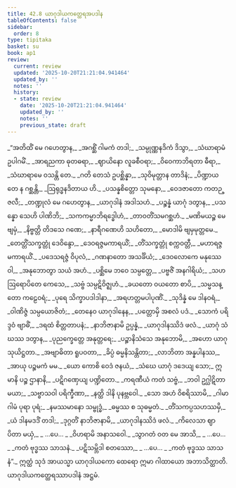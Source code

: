 ```yaml
---
title: 42.8 ယာဂုဒါယကတ္ထေရအပဒါန
tableOfContents: false
sidebar:
  order: 8
type: tipitaka
basket: su
book: ap1
review:
  current: review
  updated: '2025-10-20T21:21:04.941464'
  updated_by: ''
  notes: ''
  history:
  - state: review
    date: '2025-10-20T21:21:04.941464'
    updated_by: ''
    notes: ''
    previous_state: draft
---
```



<DynamicBreadcrumb />


<ReviewStatus review={frontmatter.review} showDetails={true} />

<HypothesisAnnotation frontmatter={frontmatter} />

<Division number="149" book="ap1" e="ch" v="20" p="441">

<Paragraph number="5412" type="verses" book="ap1">
_“အတိထိံ မေ ဂဟေတွာန,_  
_အဂစ္ဆိံ ဂါမကံ တဒါ;_  
_သမ္ပုဏ္ဏနဒိကံ ဒိသွာ,_  
_သံဃာရာမံ ဥပါဂမိံ._  

</Paragraph>

</Division>
<Division number="150" book="ap1" e="ch" v="20" p="441">

<Paragraph number="5413" type="verses" book="ap1">
_အာရညကာ ဓုတဓရာ,_  
_ဈာယိနော လူခစီဝရာ;_  
_ဝိဝေကာဘိရတာ ဓီရာ,_  
_သံဃာရာမေ ဝသန္တိ တေ._  

</Paragraph>

</Division>
<Division number="151" book="ap1" e="ch" v="20" p="441">

<Paragraph number="5414" type="verses" book="ap1">
_ဂတိ တေသံ ဥပစ္ဆိန္နာ,_  
_သုဝိမုတ္တာန တာဒိနံ;_  
_ပိဏ္ဍာယ တေ န ဂစ္ဆန္တိ,_  
_ဩရုဒ္ဓနဒိတာယ ဟိ._  

</Paragraph>

</Division>
<Division number="152" book="ap1" e="ch" v="20" p="441">

<Paragraph number="5415" type="verses" book="ap1">
_ပသန္နစိတ္တော သုမနော,_  
_ဝေဒဇာတော ကတဉ္ဇလီ;_  
_တဏ္ဍုလံ မေ ဂဟေတွာန,_  
_ယာဂုဒါနံ အဒါသဟံ._  

</Paragraph>

</Division>
<Division number="153" book="ap1" e="ch" v="20" p="441">

<Paragraph number="5416" type="verses" book="ap1">
_ပဉ္စန္နံ ယာဂုံ ဒတွာန,_  
_ပသန္နော သေဟိ ပါဏိဘိ;_  
_သကကမ္မာဘိရဒ္ဓေါဟံ,_  
_တာဝတိံသမဂစ္ဆဟံ._  

</Paragraph>

</Division>
<Division number="154" book="ap1" e="ch" v="20" p="442">

<Paragraph number="5417" type="verses" book="ap1">
_မဏိမယဉ္စ မေ ဗျမှံ,_  
_နိဗ္ဗတ္တိ တိဒသေ ဂဏေ;_  
_နာရီဂဏေဟိ သဟိတော,_  
_မောဒါမိ ဗျမှမုတ္တမေ._  

</Paragraph>

</Division>
<Division number="155" book="ap1" e="ch" v="20" p="442">

<Paragraph number="5418" type="verses" book="ap1">
_တေတ္တိံသက္ခတ္တုံ ဒေဝိန္ဒော,_  
_ဒေဝရဇ္ဇမကာရယိံ;_  
_တိံသက္ခတ္တုံ စက္ကဝတ္တီ,_  
_မဟာရဇ္ဇမကာရယိံ._  

</Paragraph>

</Division>
<Division number="156" book="ap1" e="ch" v="20" p="442">

<Paragraph number="5419" type="verses" book="ap1">
_ပဒေသရဇ္ဇံ ဝိပုလံ,_  
_ဂဏနာတော အသင်္ခိယံ;_  
_ဒေဝလောကေ မနုဿေ ဝါ,_  
_အနုဘောတွာ သယံ အဟံ._  

</Paragraph>

</Division>
<Division number="157" book="ap1" e="ch" v="20" p="442">

<Paragraph number="5420" type="verses" book="ap1">
_ပစ္ဆိမေ ဘဝေ သမ္ပတ္တေ,_  
_ပဗ္ဗဇိံ အနဂါရိယံ;_  
_သဟ ဩရောပိတေ ကေသေ,_  
_သဗ္ဗံ သမ္ပဋိဝိဇ္ဈဟံ._  

</Paragraph>

</Division>
<Division number="158" book="ap1" e="ch" v="20" p="442">

<Paragraph number="5421" type="verses" book="ap1">
_ခယတော ဝယတော စာပိ,_  
_သမ္မသန္တော ကဠေဝရံ;_  
_ပုရေ သိက္ခာပဒါဒါနာ,_  
_အရဟတ္တမပါပုဏိံ._  

</Paragraph>

</Division>
<Division number="159" book="ap1" e="ch" v="20" p="442">

<Paragraph number="5422" type="verses" book="ap1">
_သုဒိန္နံ မေ ဒါနဝရံ,_  
_ဝါဏိဇ္ဇံ သမ္ပယောဇိတံ;_  
_တေနေဝ ယာဂုဒါနေန,_  
_ပတ္တောမှိ အစလံ ပဒံ._  

</Paragraph>

</Division>
<Division number="160" book="ap1" e="ch" v="20" p="442">

<Paragraph number="5423" type="verses" book="ap1">
_သောကံ ပရိဒ္ဒဝံ ဗျာဓိံ,_  
_ဒရထံ စိတ္တတာပနံ;_  
_နာဘိဇာနာမိ ဥပ္ပန္နံ,_  
_ယာဂုဒါနဿိဒံ ဖလံ._  

</Paragraph>

</Division>
<Division number="161" book="ap1" e="ch" v="20" p="442">

<Paragraph number="5424" type="verses" book="ap1">
_ယာဂုံ သံဃဿ ဒတွာန,_  
_ပုညက္ခေတ္တေ အနုတ္တရေ;_  
_ပဉ္စာနိသံသေ အနုဘောမိ,_  
_အဟော ယာဂုသုယိဋ္ဌတာ._  

</Paragraph>

</Division>
<Division number="162" book="ap1" e="ch" v="20" p="442">

<Paragraph number="5425" type="verses" book="ap1">
_အဗျာဓိတာ ရူပဝတာ,_  
_ခိပ္ပံ ဓမ္မနိသန္တိတာ;_  
_လာဘိတာ အန္နပါနဿ,_  
_အာယု ပဉ္စမကံ မမ._  

</Paragraph>

</Division>
<Division number="163" book="ap1" e="ch" v="20" p="442">

<Paragraph number="5426" type="verses" book="ap1">
_ယော ကောစိ ဝေဒံ ဇနယံ,_  
_သံဃေ ယာဂုံ ဒဒေယျ သော;_  
ဣမာနိ ပဉ္စ ဌာနာနိ,_  
_ပဋိဂဏှေယျ ပဏ္ဍိတော._  

</Paragraph>

</Division>
<Division number="164" book="ap1" e="ch" v="20" p="442">

<Paragraph number="5427" type="verses" book="ap1">
_ကရဏီယံ ကတံ သဗ္ဗံ,_  
_ဘဝါ ဥဂ္ဃါဋိတာ မယာ;_  
_သဗ္ဗာသဝါ ပရိက္ခီဏာ,_  
_နတ္ထိ ဒါနိ ပုနဗ္ဘဝေါ._  

</Paragraph>

</Division>
<Division number="165" book="ap1" e="ch" v="20" p="442">

<Paragraph number="5428" type="verses" book="ap1">
_သော အဟံ ဝိစရိဿာမိ,_  
_ဂါမာ ဂါမံ ပုရာ ပုရံ;_  
_နမဿမာနော သမ္ဗုဒ္ဓံ,_  
_ဓမ္မဿ စ သုဓမ္မတံ._  

</Paragraph>

</Division>
<Division number="166" book="ap1" e="ch" v="20" p="442">

<Paragraph number="5429" type="verses" book="ap1">
_တိံသကပ္ပသဟဿမှိ,_  
_ယံ ဒါနမဒဒိံ တဒါ;_  
_ဒုဂ္ဂတိံ နာဘိဇာနာမိ,_  
_ယာဂုဒါနဿိဒံ ဖလံ._  

</Paragraph>

</Division>
<Division number="167" book="ap1" e="ch" v="20" p="443">

<Paragraph number="5430" type="verses" book="ap1">
_ကိလေသာ ဈာပိတာ မယှံ,_  
_ …ပေ… _  
_ဝိဟရာမိ အနာသဝေါ._  

</Paragraph>

</Division>
<Division number="168" book="ap1" e="ch" v="20" p="443">

<Paragraph number="5431" type="verses" book="ap1">
_သွာဂတံ ဝတ မေ အာသိ,_  
_ …ပေ… _  
_ကတံ ဗုဒ္ဓဿ သာသနံ._  

</Paragraph>

</Division>
<Division number="169" book="ap1" e="ch" v="20" p="443">

<Paragraph number="5432" type="verses" book="ap1">
_ပဋိသမ္ဘိဒါ စတဿော,_  
_ …ပေ… _  
_ကတံ ဗုဒ္ဓဿ သာသနံ”._  

</Paragraph>

<Paragraph number="5433" book="ap1">
ဣတ္ထံ သုဒံ အာယသ္မာ ယာဂုဒါယကော ထေရော ဣမာ ဂါထာယော အဘာသိတ္ထာတိ.

</Paragraph>
</Division>

<Paragraph number="5434" type="center" book="ap1">
ယာဂုဒါယကတ္ထေရဿာပဒါနံ အဋ္ဌမံ.
</Paragraph>